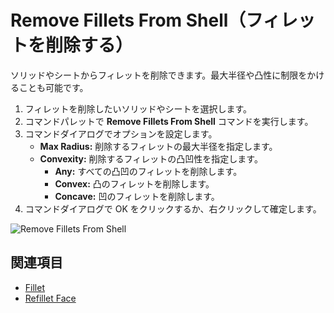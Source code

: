 
<Reference shortcut="" command="Remove Fillets From Shell" button="" />

# Remove Fillets From Shell（フィレットを削除する）

ソリッドやシートからフィレットを削除できます。最大半径や凸性に制限をかけることも可能です。

1. フィレットを削除したいソリッドやシートを選択します。
2. コマンドパレットで **Remove Fillets From Shell** コマンドを実行します。
3. コマンドダイアログでオプションを設定します。
    - **Max Radius:** 削除するフィレットの最大半径を指定します。
    - **Convexity:** 削除するフィレットの凸凹性を指定します。
        - **Any:** すべての凸凹のフィレットを削除します。
        - **Convex:** 凸のフィレットを削除します。
        - **Concave:** 凹のフィレットを削除します。
4. コマンドダイアログで OK をクリックするか、右クリックして確定します。

![Remove Fillets From Shell](/img/remove-fillets-from-shell.gif)

## 関連項目
- [Fillet](./fillet)
- [Refillet Face](./refillet-face)















